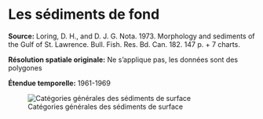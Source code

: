 # Les sédiments de fond {#sec-sed}

**Source:** Loring, D. H., and D. J. G. Nota. 1973. Morphology and sediments of the Gulf of St. Lawrence. Bull. Fish. Res. Bd. Can. 182. 147 p. + 7 charts.

**Résolution spatiale originale:** Ne s'applique pas, les données sont des polygones

**Étendue temporelle:** 1961-1969

![Catégories générales des sédiments de surface](figures/env_depot_gro.png){#fig-sediments}
